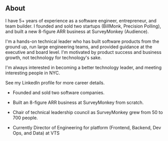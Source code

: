 ## About

I have 5+ years of experience as a software engineer, entrepreneur, and team builder.
I founded and sold two startups (BillMonk, Precision Polling), and built a new 8-figure ARR business at SurveyMonkey (Audience).

I'm a hands-on technical leader who has built software products from the ground up, run large engineering teams, and provided guidance at the executive and board level.
I'm motivated by product success and business growth, not technology for technology's sake.

I'm always interested in becoming a better technology leader, and meeting interesting people in NYC.

See my LinkedIn profile for more career details.

- Founded and sold two software companies.

- Built an 8-figure ARR business at SurveyMonkey from scratch.

- Chair of technical leadership council as SurveyMonkey grew from 50 to 700 people.

- Currently Director of Engineering for platform (Frontend, Backend, Dev Ops, and Data) at VTS